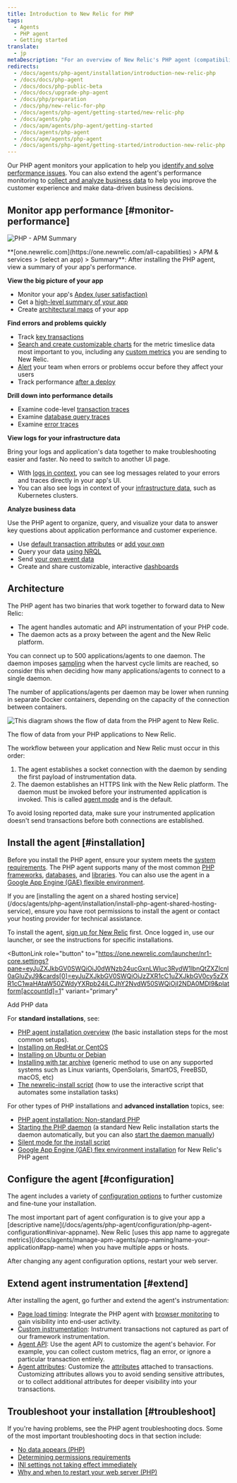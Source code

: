 ```yaml
---
title: Introduction to New Relic for PHP
tags:
  - Agents
  - PHP agent
  - Getting started
translate:
  - jp
metaDescription: "For an overview of New Relic's PHP agent (compatibility, requirements, installation, configuration, troubleshooting, known issues), start here."
redirects:
  - /docs/agents/php-agent/installation/introduction-new-relic-php
  - /docs/docs/php-agent
  - /docs/docs/php-public-beta
  - /docs/docs/upgrade-php-agent
  - /docs/php/preparation
  - /docs/php/new-relic-for-php
  - /docs/agents/php-agent/getting-started/new-relic-php
  - /docs/agents/php
  - /docs/apm/agents/php-agent/getting-started
  - /docs/agents/php-agent
  - /docs/apm/agents/php-agent
  - /docs/agents/php-agent/getting-started/introduction-new-relic-php
---
```




Our PHP agent monitors your application to help you [identify and solve performance issues](#monitor-performance). You can also extend the agent's performance monitoring to [collect and analyze business data](#business-data) to help you improve the customer experience and make data-driven business decisions.

## Monitor app performance [#monitor-performance]

<img
  title="PHP - APM Summary"
  alt="PHP - APM Summary"
  src={apmPhpSummaryPage}
/>

<figcaption>
  **[one.newrelic.com](https://one.newrelic.com/all-capabilities) > APM & services > (select an app) > Summary**: After installing the PHP agent, view a summary of your app's performance.
</figcaption>

**View the big picture of your app**

* Monitor your app's [Apdex (user satisfaction)](/docs/apm/new-relic-apm/apdex/apdex-measuring-user-satisfaction)
* Get a [high-level summary of your app](/docs/apm/applications-menu/monitoring/apm-overview-page)
* Create [architectural maps](/docs/data-analysis/user-interface-functions/view-your-data/service-maps-visualize-monitor-apps-entire-architecture) of your app

**Find errors and problems quickly**

* Track [key transactions](/docs/apm/transactions/key-transactions/key-transactions-tracking-important-transactions-or-events)
* [Search and create customizable charts](/docs/insights/new-relic-insights/explore/metric-explorer-search-chart-metrics-sent-new-relic-agents) for the metric timeslice data most important to you, including any [custom metrics](/docs/agents/manage-apm-agents/agent-data/custom-metrics) you are sending to New Relic.
* [Alert](/docs/alerts/alert-policies/understanding-alert-policies/alerting-new-relic) your team when errors or problems occur before they affect your users
* Track performance [after a deploy](/docs/agents/php-agent/features/recording-deployments-using-php-script)

**Drill down into performance details**

* Examine code-level [transaction traces](/docs/apm/transactions/transaction-traces/transaction-traces)
* Examine [database query traces](/docs/apm/transactions/transaction-traces/sql-statements)
* Examine [error traces](/docs/apm/applications-menu/events/viewing-apm-errors-error-traces)

**View logs for your infrastructure data**

Bring your logs and application's data together to make troubleshooting easier and faster. No need to switch to another UI page.

* With [logs in context](/docs/logs/logs-context/configure-logs-context-php/), you can see log messages related to your errors and traces directly in your app's UI.
* You can also see logs in context of your [infrastructure data](/docs/logs/forward-logs/forward-your-logs-using-infrastructure-agent/), such as Kubernetes clusters.

**Analyze business data**

Use the PHP agent to organize, query, and visualize your data to answer key questions about application performance and customer experience.

* Use [default transaction attributes](/docs/insights/new-relic-insights/decorating-events/apm-default-attributes-insights) or [add your own](/docs/insights/new-relic-insights/decorating-events/insights-custom-attributes)
* Query your data [using NRQL](/docs/insights/new-relic-insights/using-new-relic-query-language/using-nrql)
* Send [your own event data](/docs/insights/new-relic-insights/adding-querying-data/inserting-custom-events-new-relic-apm-agents#php-att)
* Create and share customizable, interactive [dashboards](/docs/insights/new-relic-insights/managing-dashboards-data)

## Architecture

The PHP agent has two binaries that work together to forward data to New Relic:

* The agent handles automatic and API instrumentation of your PHP code.
* The daemon acts as a proxy between the agent and the New Relic platform.

You can connect up to 500 applications/agents to one daemon. The daemon imposes [sampling](/docs/agents/manage-apm-agents/agent-data/new-relic-events-limits-sampling) when the harvest cycle limits are reached, so consider this when deciding how many applications/agents to connect to a single daemon.

<Callout variant="tip">
  The number of applications/agents per daemon may be lower when running in separate Docker containers, depending on the capacity of the connection between containers.
</Callout>

<img
  title="PHP_Agent_Diagram_4.png"
  alt="This diagram shows the flow of data from the PHP agent to New Relic."
  src={apmPhpAgentDiagram}
/>

<figcaption>
  The flow of data from your PHP applications to New Relic.
</figcaption>

The workflow between your application and New Relic must occur in this order:

1. The agent establishes a socket connection with the daemon by sending the first payload of instrumentation data.
2. The daemon establishes an HTTPS link with the New Relic platform. The daemon must be invoked before your instrumented application is invoked. This is called [agent mode](/docs/agents/php-agent/advanced-installation/starting-php-daemon-advanced) and is the default.

To avoid losing reported data, make sure your instrumented application doesn't send transactions before both connections are established.

## Install the agent [#installation]

Before you install the PHP agent, ensure your system meets the [system requirements](/docs/agents/php-agent/getting-started/php-agent-compatibility-requirements). The PHP agent supports many of the most common [PHP frameworks](/docs/agents/php-agent/getting-started/php-agent-compatibility-requirements#frameworks), [databases](/docs/agents/php-agent/getting-started/php-agent-compatibility-requirements#databases), and [libraries](/docs/agents/php-agent/getting-started/php-agent-compatibility-requirements#databases). You can also use the agent in a [Google App Engine (GAE) flexible environment](/docs/agents/php-agent/advanced-installation/install-new-relic-php-agent-gae-flexible-environment).

<Callout variant="tip">
  If you are [installing the agent on a shared hosting service](/docs/agents/php-agent/installation/install-php-agent-shared-hosting-service), ensure you have root permissions to install the agent or contact your hosting provider for technical assistance.
</Callout>

To install the agent, [sign up for New Relic](https://newrelic.com/signup) first. Once logged in, use our launcher, or see the instructions for specific installations.

<ButtonLink
  role="button"
  to="https://one.newrelic.com/launcher/nr1-core.settings?pane=eyJuZXJkbGV0SWQiOiJ0dWNzb24ucGxnLWluc3RydW1lbnQtZXZlcnl0aGluZyJ9&cards[0]=eyJuZXJkbGV0SWQiOiJzZXR1cC1uZXJkbGV0cy5zZXR1cC1waHAtaW50ZWdyYXRpb24iLCJhY2NvdW50SWQiOjI2NDA0MDl9&platform[accountId]=1"
  variant="primary"
>
  Add PHP data
</ButtonLink>

For **standard installations**, see:

* [PHP agent installation overview](/docs/agents/php-agent/installation/php-agent-installation-overview) (the basic installation steps for the most common setups).
* [Installing on RedHat or CentOS](/docs/agents/php-agent/installation/php-agent-installation-redhat-and-centos)
* [Installing on Ubuntu or Debian](/docs/agents/php-agent/installation/php-agent-installation-ubuntu-and-debian)
* [Installing with tar archive](/docs/agents/php-agent/installation/php-agent-installation-tar-file) (generic method to use on any supported systems such as Linux variants, OpenSolaris, SmartOS, FreeBSD, macOS, etc)
* [The newrelic-install script](/docs/agents/php-agent/installation/newrelic-install-script) (how to use the interactive script that automates some installation tasks)

For other types of PHP installations and **advanced installation** topics, see:

* [PHP agent installation: Non-standard PHP](/docs/agents/php-agent/installation/php-agent-installation-non-standard-php)
* [Starting the PHP daemon](/docs/agents/php-agent/installation/starting-php-daemon-advanced) (a standard New Relic installation starts the daemon automatically, but you can also [start the daemon manually](/docs/agents/php-agent/installation/starting-php-daemon-advanced#selecting-external))
* [Silent mode for the install script](/docs/agents/php-agent/installation/running-php-install-script-silent-mode)
* [Google App Engine (GAE) flex environment installation](/docs/agents/php-agent/advanced-installation/install-new-relic-php-agent-gae-flexible-environment) for New Relic's PHP agent

## Configure the agent [#configuration]

The agent includes a variety of [configuration options](/docs/agents/php-agent/configuration/php-agent-configuration) to further customize and fine-tune your installation.

<Callout variant="tip">
  The most important part of agent configuration is to give your app a [descriptive name](/docs/agents/php-agent/configuration/php-agent-configuration#inivar-appname). New Relic [uses this app name to aggregate metrics](/docs/agents/manage-apm-agents/app-naming/name-your-application#app-name) when you have multiple apps or hosts.
</Callout>

After changing any agent configuration options, restart your web server.

## Extend agent instrumentation [#extend]

After installing the agent, go further and extend the agent's instrumentation:

* [Page load timing](/docs/agents/php-agent/features/page-load-timing-php): Integrate the PHP agent with [browser monitoring](/docs/browser/new-relic-browser/getting-started/new-relic-browser) to gain visibility into end-user activity.
* [Custom instrumentation](/docs/agents/php-agent/features/php-custom-instrumentation): Instrument transactions not captured as part of our framework instrumentation.
* [Agent API](/docs/agents/php-agent/configuration/php-agent-api): Use the agent API to customize the agent's behavior. For example, you can collect custom metrics, flag an error, or ignore a particular transaction entirely.
* [Agent attributes](/docs/agents/php-agent/attributes/php-agent-attributes): Customize the [attributes](/docs/agents/manage-apm-agents/agent-metrics/agent-attributes) attached to transactions. Customizing attributes allows you to avoid sending sensitive attributes, or to collect additional attributes for deeper visibility into your transactions.

## Troubleshoot your installation [#troubleshoot]

If you're having problems, see the PHP agent troubleshooting docs. Some of the most important troubleshooting docs in that section include:

* [No data appears (PHP)](/docs/agents/php-agent/troubleshooting/no-data-appears-php)
* [Determining permissions requirements](/docs/agents/php-agent/troubleshooting/determining-permissions-requirements)
* [INI settings not taking effect immediately](/docs/agents/php-agent/troubleshooting/ini-settings-not-taking-effect-immediately)
* [Why and when to restart your web server (PHP)](/docs/agents/php-agent/troubleshooting/why-when-restart-your-web-server-php)
